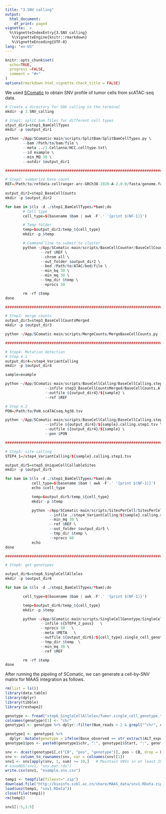 ```yaml
---
title: "3.SNV calling"
output:
  html_document:
    df_print: paged
vignette:  >
  %\VignetteIndexEntry{3.SNV calling} 
   %\VignetteEngine{knitr::rmarkdown}
   %\VignetteEncoding{UTF-8}
lang: "en-US"
---
```


```r
knitr::opts_chunk$set(
  echo=TRUE,
  progress =FALSE,
  comment = "#>"
)
options(rmarkdown.html_vignette.check_title = FALSE)
```

We used [SComatic](https://github.com/cortes-ciriano-lab/SComatic) to obtain SNV profile of tumor cells from scATAC-seq data.

```r
# Create a directory for SNV calling in the terminal
mkdir -p 3.SNV_calling

# Step1: split bam files for different cell types
utput_dir1=step1_BamCellTypes
mkdir -p $output_dir1

python ~/App/SComatic-main/scripts/SplitBam/SplitBamCellTypes.py \
        --bam /Path/to/bam/file \
        --meta ../1.Cellanno/HCC.celltype.txt\
        --id example \
        --min_MQ 30 \
        --outdir $output_dir1

################################################################################

# Step2: summarize base count
REF=/Path/to/refdata-cellranger-arc-GRCh38-2020-A-2.0.0/fasta/genome.fa
  
output_dir2=step2_BaseCellCounts
mkdir -p $output_dir2

for bam in $(ls -d ./step1_BamCellTypes/*bam);do
        # Cell type
        cell_type=$(basename $bam | awk -F'.' '{print $(NF-1)}')

        # Temp folder
        temp=$output_dir2/temp_${cell_type}
        mkdir -p $temp

        # Command line to submit to cluster
        python ~/App/SComatic-main/scripts/BaseCellCounter/BaseCellCounter.py --bam $bam \
                --ref $REF \
                --chrom all \
                --out_folder $output_dir2 \
                --bed /Path/to/ATAC/bed/file \
                --min_bq 30 \
                --min_mq 30 \
                --tmp_dir $temp \
                --nprocs 30

        rm -rf $temp
done

################################################################################

# Step3: merge counts
output_dir3=step3_BaseCellCountsMerged
mkdir -p $output_dir3

python ~/App/SComatic-main/scripts/MergeCounts/MergeBaseCellCounts.py --tsv_folder ./step2_BaseCellCounts --outfile ${output_dir3}/BaseCellCounts.AllCellTypes.tsv

################################################################################

# Step4: Mutation detection
# Step 4.1
output_dir4=/step4_VariantCalling
mkdir -p $output_dir4

sample=example

python ~/App/SComatic-main/scripts/BaseCellCalling/BaseCellCalling.step1.py \
                  --infile step3_BaseCellCountsMerged/BaseCellCounts.AllCellTypes.tsv \
                  --outfile ${output_dir4}/${sample} \
                  --ref $REF

# Step 4.2
PON=/Path/to/PoN.scATACseq.hg38.tsv

python ~/App/SComatic-main/scripts/BaseCellCalling/BaseCellCalling.step2.py \
                  --infile ${output_dir4}/${sample}.calling.step1.tsv \
                  --outfile ${output_dir4}/${sample} \
                  --pon $PON

################################################################################

# Step5: site calling
STEP4_1=/step4_VariantCalling/${sample}.calling.step1.tsv

output_dir5=step5_UniqueCellCallableSites
mkdir -p $output_dir5

for bam in $(ls -d ./step1_BamCellTypes/*bam);do
            cell_type=$(basename $bam | awk -F'.' '{print $(NF-1)}')
            echo $cell_type

            temp=$output_dir5/temp_${cell_type}
            mkdir -p $temp

            python ~/App/SComatic-main/scripts/SitesPerCell/SitesPerCell.py --bam $bam    \
                    --infile ./step4_VariantCalling/${sample}.calling.step1.tsv   \
                    --min_mq 30 \
                    --ref $REF \
                    --out_folder $output_dir5 \
                    --tmp_dir $temp \
                    --nprocs 60
            echo
done

################################################################################

# Step6: get genotypes

output_dir6=step6_SingleCellAlleles
mkdir -p $output_dir6

for bam in $(ls -d ./step1_BamCellTypes/*bam);do

        cell_type=$(basename $bam | awk -F'.' '{print $(NF-1)}')

        temp=$output_dir6/temp_${cell_type}
        mkdir -p $temp

        python ~/App/SComatic-main/scripts/SingleCellGenotype/SingleCellGenotype.py --bam $bam  \
                --infile ${STEP4_2_pass}   \
                --nprocs 30   \
                --meta $META   \
                --outfile ${output_dir6}/${cell_type}.single_cell_genotype.tsv  \
                --tmp_dir $temp  \
                --min_mq 30 \
                --ref $REF

        rm -rf $temp
done
```

After running the pipeling of SComatic, we can generate a cell-by-SNV matrix for MAAS integration as follows.
```r
rm(list = ls())
library(data.table)
library(dplyr)
library(tibble)
library(reshape2)

genotype <- fread("step6_SingleCellAlleles/Tumor.single_cell_genotype.tsv")
colnames(genotype)[1] <- "chr"
genotype1 <- genotype %>% dplyr::filter(Num_reads > 2 & grepl("^chr", chr) & genotype$ALT_expected != ".")

genotype1 <- genotype1 %>%
  dplyr::mutate(genotype = ifelse(Base_observed == str_extract(ALT_expected, "^[^,]+") & (Cell_type_observed %in% Cell_type_expected), 1, 0))
genotype1$pos <- paste0(genotype1$chr, ":", genotype1$Start, ":", genotype1$REF, ">", str_extract(genotype1$ALT_expected, "^[^,]+"))

snv <- dcast(genotype1[,c("CB", "pos", "genotype")], pos ~ CB, drop = FALSE)
snv <- column_to_rownames(snv, var = colnames(snv)[1])
snv1 <- snv[apply(snv, 1, sum) >= 10,]   # Maintain SNVs in at least 10 tumor cells
# saveRDS(snv1, "snv.mat.rds")
write.csv(snv1, "example.snv.csv")
```

```r
temp1 <- tempfile(fileext=".zip")
download.file("http://bioinfo.szbl.ac.cn/share/MAAS_data/snv1.RData.zip", temp1)
load(unz(temp1, "snv1.RData"))
close(file(temp1))
rm(temp1)
```

```r
snv1[1:5,1:5]
```
